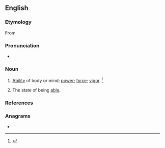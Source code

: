 ==English==

===Etymology===
From {{suffix|en|able|ness}}

===Pronunciation===
* {{a|US}} {{IPA|en|/ˈeɪ.bl̩.nəs/}}

===Noun===
{{en-noun|-|es}}

# {{lb|en|uncountable|now|rare}} [[ability|Ability]] of body or mind; [[power]]; [[force]]; [[vigor]]. {{defdate|First attested from around 1350 to 1470.}}<ref>{{R:SOED5|page=5}}</ref>
# {{lb|en|countable}} The state of being [[able]].

===References===
<references/>

===Anagrams===
* {{anagrams|en|a=abeelnss|beanless|blaeness|sensable}}